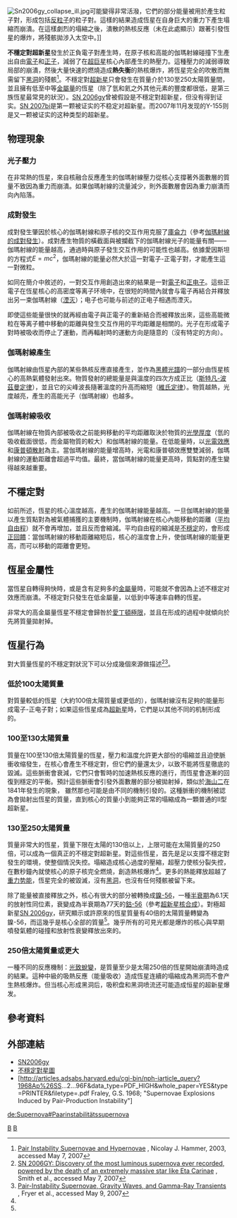 {{NoteTA|G1=Astronomy}}
[[File:Sn2006gy_collapse_ill.jpg|thumb]]可能變得非常活潑，它們的部分能量被用於產生粒子對，形成包括[[反粒子|反粒子]]的粒子對。這樣的結果造成恆星在自身巨大的重力下產生塌縮而崩潰。在這樣劇烈的塌縮之後，潰散的熱核反應（未在此處顯示）跟著引發恆星的爆炸，將殘骸拋涉入太空中。]]

'''不穩定對超新星'''發生於正負電子對產生時，在原子核和高能的伽瑪射線碰撞下生產出自由[[電子|電子]]和[[正子|正子]]，減弱了在[[超巨星|超巨星]]核心內部產生的熱壓力。這種壓力的減弱導致局部的崩潰，然後大量快速的燃燒造成'''熱失衡'''的熱核爆炸，將恆星完全的吹散而無需留下[[黑洞|黑洞]]的殘骸<ref name="Hammer">[http://www.mpa-garching.mpg.de/~hammer/lager/pair.pdf Pair Instability Supernovae and Hypernovae] {{Wayback|url=http://www.mpa-garching.mpg.de/~hammer/lager/pair.pdf |date=20120608135141 }}, Nicolay J. Hammer, 2003, accessed May 7, 2007</ref>。不穩定對[[超新星|超新星]]只會發生在質量介於130至250太陽質量間，並且擁有低至中等[[金屬量|金屬量]]的恆星（除了氫和氦之外其他元素的豐度都很低，是第三族恆星最常見的狀況）。[[SN_2006gy|SN 2006gy]]曾被假設是不穩定對超新星，但没有得到证实。[[SN_2007bi|SN 2007bi]]是第一颗被证实的不稳定对超新星。而2007年11月发现的Y-155则是又一颗被证实的这种类型的超新星。

== 物理現象 ==
=== 光子壓力 ===
在非常熱的恆星，來自核融合反應產生的伽瑪射線壓力從核心支撐著外面數層的質量不致因為重力而崩潰。如果伽瑪射線的流量減少，則外面數層會因為重力崩潰而向內陷落。

=== 成對發生 ===

成對發生肇因於核心的伽瑪射線和原子核的交互作用克服了[[庫侖定律|庫侖力]]（參考[[伽瑪射線#成對發生|伽瑪射線的成對發生]]）。成對產生物質的橫截面與被攔截下的伽瑪射線光子的能量有關——伽瑪射線的能量越高，通過時與原子發生交互作用的可能性也越高。依據愛因斯坦的方程式<math>E = mc^2</math>，伽瑪射線的能量必然大於這一對電子-正電子對，才能產生這一對微粒。

如同在簡介中敘述的，一對交互作用創造出來的結果是一對[[電子|電子]]和[[正子|正电子]]。這些正電子在恆星核心的高密度等离子环境中，在很短的時間內就會与電子再結合并釋放出另一束伽瑪射線（[[湮灭|湮灭]]）；电子也可能与前述的正电子相遇而湮灭。

即使這些能量很快的就再經由電子與正電子的重新結合而被釋放出來，這些高能微粒在等离子體中移動的距離與發生交互作用的平均距離是相關的。光子在形成電子對時被吸收而停止了運動，而再輻射時的運動方向是隨意的（沒有特定的方向）。

=== 伽瑪射線產生 ===
伽瑪射線由恆星內部的某些熱核反應直接產生，並作為[[黑體光譜|黑體光譜]]的一部分由恆星核心的高熱氣體發射出來。物質發射的總能量是與溫度的四次方成正比（[[斯特凡-波茲曼定律|斯特凡-波茲曼定律]]），並且它的尖峰波長隨著溫度的升高而縮短（[[維恩位移定律|維氏定律]]）。物質越熱，光度越亮，產生的高能光子（伽瑪射線）也越多。

=== 伽瑪射線吸收 ===
伽瑪射線在物質內部被吸收之前能夠移動的平均距離取決於物質的[[光學厚度|光學厚度]]（氫的吸收截面很低，而金屬物質的較大）和伽瑪射線的能量。在低能量時，以[[光電效應|光電效應]]和[[康普頓散射|康普頓散射]]為主。當伽瑪射線的能量增高時，光電和康普頓效應雙雙減弱，伽瑪射線的運動距離會超過平均值。最終，當伽瑪射線的能量更高時，質點對的產生變得越來越重要。

== 不穩定對 ==
如前所述，恆星的核心溫度越高，產生的伽瑪射線能量越高。一旦伽瑪射線的能量以產生質點對為被氣體捕獲的主要機制時，伽瑪射線在核心內能移動的距離（[[平均自由程|平均自由程]]）就不會再增加，並且反而會縮減。平均自由程的縮減是[[不穩定|不穩定]]的，會形成[[正回饋|正回饋]]：當伽瑪射線的移動距離縮短后，核心的溫度會上升，使伽瑪射線的能量更高，而可以移動的距離會更短。

== 恆星金屬性 ==
當恆星自轉得夠快時，或是含有足夠多的[[金屬量|金屬量]]時，可能就不會因為上述不穩定对效應而崩潰。不穩定對只發生在低金屬量，以低到中等速率自轉的恆星。

非常大的高金屬量恆星不穩定會歸咎於[[愛丁頓光度|愛丁頓極限]]，並且在形成的過程中就傾向於先將質量拋射掉。

== 恆星行為 ==
對大質量恆星的不穩定對狀況下可以分成幾個來源做描述<ref name="Smith">[http://arxiv.org/abs/astro-ph/0612617 SN 2006GY: Discovery of the most luminous supernova ever recorded, powered by the death of an extremely massive star like Eta Carinae] {{Wayback|url=http://arxiv.org/abs/astro-ph/0612617 |date=20140531084920 }}, Smith et al., accessed May 7, 2007</ref><ref name="Fryer">[http://arxiv.org/abs/astro-ph/0007176v1 Pair-Instability Supernovae, Gravity Waves, and Gamma-Ray Transients] {{Wayback|url=http://arxiv.org/abs/astro-ph/0007176v1 |date=20201116032245 }}, Fryer et al., accessed May 9, 2007</ref>。

=== 低於100太陽質量 ===
對質量較低的恆星（大約100倍太陽質量或更低的），伽瑪射線沒有足夠的能量形成電子-正电子對；如果這些恆星成為[[超新星|超新星]]時，它們是以其他不同的机制形成的。

=== 100至130太陽質量 ===
質量在100至130倍太陽質量的恆星，壓力和溫度允許更大部份的塌縮並且迫使脈衝收缩發生，在核心會產生不穩定對，但它們的量還太少，以致不能將恆星徹底的毀滅。這些脈衝會衰減，它們只會暫時的加速熱核反應的進行，而恆星會逐漸的回復到穩定的平衡。預計這些脈衝會引發外面數層的部分被拋射掉，類似於[[海山二|海山二]]在1841年發生的現象， 雖然那也可能是由不同的機制引發的。这種脈衝的機制被認為會拋射出恆星的質量，直到核心的質量小到能夠正常的塌縮成為一顆普通的Ⅱ型超新星。

=== 130至250太陽質量 ===
質量非常大的恆星，質量下限在太陽的130倍以上，上限可能在太陽質量的250倍，可以成為一個真正的不穩定對超新星。對這些恆星，首先是足以支撐不穩定對發生的環境，使整個情況失控。塌縮造成核心過度的壓縮，超壓力使核分裂失控，在數秒鐘內就使核心的原子核完全燃燒，創造熱核爆炸<ref name="Fryer"/>。更多的熱能釋放超越了[[重力势能|重力势能]]，恆星完全的被毀滅，沒有[[黑洞|黑洞]]，也沒有任何殘骸被留下來。

除了能量被直接釋放之外，核心有很大的部分被轉換成[[鎳同位素|鎳-56]]，一種[[半衰期|半衰期]]為6.1天的放射性同位素，衰變成為半衰期為77天的[[鈷同位素|鈷-56]]（參考[[超新星核合成|超新星核合成]]）。對極超新星[[SN_2006gy|SN 2006gy]]，研究顯示或許原來的恆星質量有40倍的太陽質量轉變為鎳-56，而這幾乎是核心全部的質量<ref name="Smith"/>。幾乎所有的可見光都是爆炸的核心與早期噴發氣體的碰撞和放射性衰變釋放出來的。

=== 250倍太陽質量或更大 ===
一種不同的反應機制：[[光致蛻變|光致蛻變]]，是質量至少是太陽250倍的恆星開始崩潰時造成的結果。這种中級的吸熱反應（能量吸收）造成恆星连續的塌縮成為黑洞而不會产生熱核爆炸。但当核心形成黑洞后，吸积盘和黑洞喷流还可能造成恒星的超新星爆发。

== 參考資料 ==
{{Reflist}}

== 外部連結 ==
* [http://astrogeek.wordpress.com/2007/05/08/sn-2006gy/ SN2006gy] {{Wayback|url=http://astrogeek.wordpress.com/2007/05/08/sn-2006gy/ |date=20210420034519 }}
* [https://web.archive.org/web/20080704215520/http://astro.berkeley.edu/~soffner/imgsf8.html 不穩定對星圖]
* [http://articles.adsabs.harvard.edu/cgi-bin/nph-iarticle_query?1968Ap%26SS...2...96F&data_type=PDF_HIGH&whole_paper=YES&type=PRINTER&filetype=.pdf Fraley, G.S. 1968; "Supernovae Explosions Induced by Pair-Production Instability"] {{Wayback|url=http://articles.adsabs.harvard.edu/cgi-bin/nph-iarticle_query?1968Ap%26SS...2...96F&data_type=PDF_HIGH&whole_paper=YES&type=PRINTER&filetype=.pdf |date=20160129113509 }}

{{超新星}}

[[Category:超新星|B]]
[[Category:極超新星|B]]

[[de:Supernova#Paarinstabilitätssupernova|de:Supernova#Paarinstabilitätssupernova]]